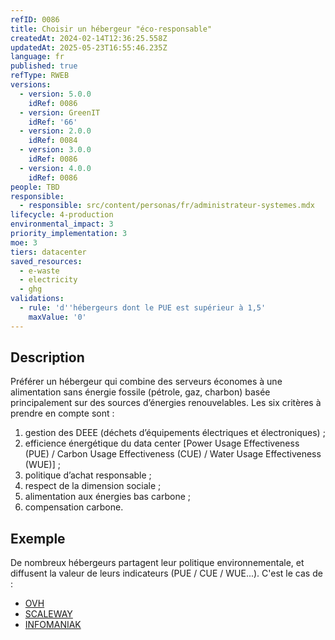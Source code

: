 ```yaml
---
refID: 0086
title: Choisir un hébergeur "éco-responsable"
createdAt: 2024-02-14T12:36:25.558Z
updatedAt: 2025-05-23T16:55:46.235Z
language: fr
published: true
refType: RWEB
versions:
  - version: 5.0.0
    idRef: 0086
  - version: GreenIT
    idRef: '66'
  - version: 2.0.0
    idRef: 0084
  - version: 3.0.0
    idRef: 0086
  - version: 4.0.0
    idRef: 0086
people: TBD
responsible:
  - responsible: src/content/personas/fr/administrateur-systemes.mdx
lifecycle: 4-production
environmental_impact: 3
priority_implementation: 3
moe: 3
tiers: datacenter
saved_resources:
  - e-waste
  - electricity
  - ghg
validations:
  - rule: 'd''hébergeurs dont le PUE est supérieur à 1,5'
    maxValue: '0'
---
```


## Description

Préférer un hébergeur qui combine des serveurs économes à une alimentation sans énergie fossile (pétrole, gaz, charbon)
basée principalement sur des sources d’énergies renouvelables.
Les six critères à prendre en compte sont :

1. gestion des DEEE (déchets d’équipements électriques et électroniques) ;
2. efficience énergétique du data center \[Power Usage Effectiveness (PUE) / Carbon Usage Effectiveness (CUE) /
   Water Usage Effectiveness (WUE)] ;
3. politique d’achat responsable ;
4. respect de la dimension sociale ;
5. alimentation aux énergies bas carbone ;
6. compensation carbone.

## Exemple

De nombreux hébergeurs partagent leur politique environnementale, et diffusent la valeur de
leurs indicateurs (PUE / CUE / WUE...). C'est le cas de :

* [OVH](https://corporate.ovhcloud.com/fr/sustainability/environment/)
* [SCALEWAY](https://www.scaleway.com/fr/leadership-environnemental/)
* [INFOMANIAK](https://www.infomaniak.com/fr/ecologie)
